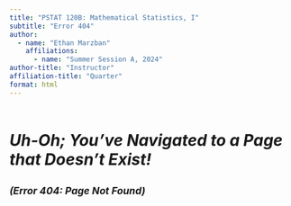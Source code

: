 ```yaml
---
title: "PSTAT 120B: Mathematical Statistics, I"
subtitle: "Error 404"
author:
  - name: "Ethan Marzban"
    affiliations:
      - name: "Summer Session A, 2024"
author-title: "Instructor"
affiliation-title: "Quarter"
format: html
---
```


\

<p style = "font-size:200%"><b><i>Uh-Oh; You've Navigated to a Page that Doesn't Exist!</i></b></p>

<p style = "font-size:125%"><b><i>(Error 404: Page Not Found)</i></b></p>
